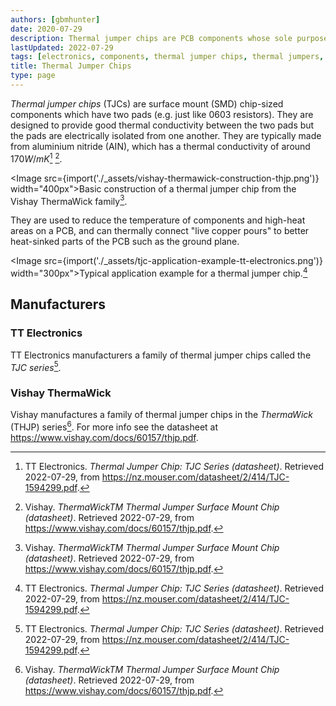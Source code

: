 ```yaml
---
authors: [gbmhunter]
date: 2020-07-29
description: Thermal jumper chips are PCB components whose sole purpose is to provide good thermal conductivity between two pads on a PCB.
lastUpdated: 2022-07-29
tags: [electronics, components, thermal jumper chips, thermal jumpers, ThermaWick, TJC]
title: Thermal Jumper Chips
type: page
---
```


<WarningIsNotes />

_Thermal jumper chips_ (TJCs) are surface mount (SMD) chip-sized components which have two pads (e.g. just like 0603 resistors). They are designed to provide good thermal conductivity between the two pads but the pads are electrically isolated from one another. They are typically made from aluminium nitride (AIN), which has a thermal conductivity of around $170W/mK$[^bib-tt-elec-tjc-series-ds] [^bib-vishay-thermawick-series-ds].

<Image src={import('./_assets/vishay-thermawick-construction-thjp.png')} width="400px">Basic construction of a thermal jumper chip from the Vishay ThermaWick family[^bib-vishay-thermawick-series-ds].</Image>

They are used to reduce the temperature of components and high-heat areas on a PCB, and can thermally connect "live copper pours" to better heat-sinked parts of the PCB such as the ground plane. 

<Image src={import('./_assets/tjc-application-example-tt-electronics.png')} width="300px">Typical application example for a thermal jumper chip.[^bib-tt-elec-tjc-series-ds]</Image>

## Manufacturers

### TT Electronics

TT Electronics manufacturers a family of thermal jumper chips called the _TJC series_[^bib-tt-elec-tjc-series-ds].

### Vishay ThermaWick

Vishay manufactures a family of thermal jumper chips in the _ThermaWick_ (THJP) series[^bib-vishay-thermawick-series-ds]. For more info see the datasheet at https://www.vishay.com/docs/60157/thjp.pdf.

[^bib-tt-elec-tjc-series-ds]: TT Electronics. _Thermal Jumper Chip: TJC Series (datasheet)_. Retrieved 2022-07-29, from https://nz.mouser.com/datasheet/2/414/TJC-1594299.pdf.
[^bib-vishay-thermawick-series-ds]: Vishay. _ThermaWickTM Thermal Jumper Surface Mount Chip (datasheet)_. Retrieved 2022-07-29, from https://www.vishay.com/docs/60157/thjp.pdf.
